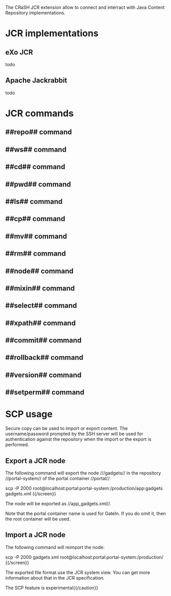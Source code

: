 The CRaSH JCR extension allow to connect and interract with Java Content Repository implementations.

= JCR implementations =

== eXo JCR ==

todo

== Apache Jackrabbit ==

todo

= JCR commands =

== ##repo## command ==
{{include document="repo.wiki" /}}

== ##ws## command ==
{{include document="ws.wiki" /}}

== ##cd## command ==
{{include document="cd.wiki" /}}

== ##pwd## command ==
{{include document="pwd.wiki" /}}

== ##ls## command ==
{{include document="ls.wiki" /}}

== ##cp## command ==
{{include document="cp.wiki" /}}

== ##mv## command ==
{{include document="mv.wiki" /}}

== ##rm## command ==
{{include document="rm.wiki" /}}

== ##node## command ==
{{include document="node.wiki" /}}

== ##mixin## command ==
{{include document="mixin.wiki" /}}

== ##select## command ==
{{include document="select.wiki" /}}

== ##xpath## command ==
{{include document="xpath.wiki" /}}

== ##commit## command ==
{{include document="commit.wiki" /}}

== ##rollback## command ==
{{include document="rollback.wiki" /}}

== ##version## command ==
{{include document="version.wiki" /}}

== ##setperm## command ==
{{include document="setperm.wiki" /}}

= SCP usage =

Secure copy can be used to import or export content. The username/password prompted by the SSH server will be used
for authentication against the repository when the import or the export is performed.

== Export a JCR node ==

The following command will export the node ///gadgets// in the repository //portal-system//
of the portal container //portal//:

{{screen}}
scp -P 2000 root@localhost:portal:portal-system:/production/app:gadgets gadgets.xml
{{/screen}}

The node will be exported as //app_gadgets.xml//.

Note that the portal container name is used for GateIn. If you do omit it, then the root container will be used.

== Import a JCR node ==

The following command will reimport the node:

{{screen}}
scp -P 2000 gadgets.xml root@localhost:portal:portal-system:/production/
{{/screen}}

The exported file format use the JCR system view. You can get more information about that in the JCR specification.

{{caution}}The SCP feature is experimental{{/caution}}
